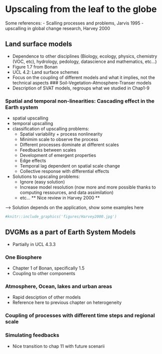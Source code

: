 # Upscaling from the leaf to the globe
\chaptermark{Globe}
Some references:
 - Scalling processes and problems, Jarvis 1995
 - upscalling in global change research, Harvey 2000
 
## Land surface models
- Dependence to other disciplines (Biology, ecology, physics, chemistry (VOC, etc), hydrology, pedology, datascience and mathematics, etc…)
- Figure 1.7 from Bonan
- UCL 4.2: Land surface schemes
- Focus on the coupling of different models and what it implies, not the technical aspects
### Soil-Vegetation-Atmosphere-Transer models
- Description of SVAT models, regroups what we studied in Chap1-9

### Spatial and temporal non-linearities: Cascading effect in the Earth system
- spatial upscalling
- temporal upscalling
- classification of upscalling problems:
  - Spatial variability + process nonlinearity
  - Minimim scale to observe the process
  - Different processes dominate at different scales
  - Feedbacks between scales
  - Development of emergent properties
  - Edge effects
  - Temporal lag dependent on spatial scale change
  - Collective response with differential effects
- Solutions to upscaling problems: 
  - Ignore (easy solution)
  - Increase model resolution (now more and more possible thanks to computing ressources, and data assimilation)
  - etc... ** Nice review in Harvey 2000 **

--> Solution depends on the application, show some examples here
```r
#knitr::include_graphics('figures/Harvey2000.jpg')
```

## DVGMs as a part of Earth System Models
- Partially in UCL 4.3.3

### One Biosphere
- Chapter 1 of Bonan, specifically 1.5
- Coupling to other components

### Atmosphere, Ocean, lakes and urban areas
- Rapid desciption of other models 
- Reference here to previous chapter on heterogeneity

### Coupling of processes with different time steps and regional scale

### Simulating feedbacks
- Nice transition to chap 11 with future scenarii
